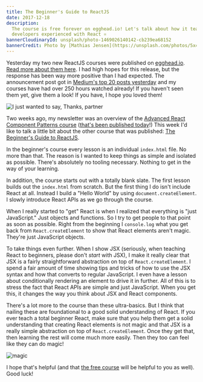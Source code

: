 ```yaml
---
title: The Beginner's Guide to ReactJS
date: 2017-12-18
description:
  The course is free forever on egghead.io! Let's talk about how it teaches even
  developers experienced with React ⚛️
bannerCloudinaryId: unsplash/photo-1469026140142-cb239ea68152
bannerCredit: Photo by [Mathias Jensen](https://unsplash.com/photos/5x4U6InVXpc)
---
```


Yesterday my two new ReactJS courses were published on
[egghead.io](http://egghead.io).
[Read more about them here](/blog/learn-react-fundamentals-and-advanced-patterns).
I had high hopes for this release, but the response has been way more positive
than I had expected. The announcement post got in
[Medium's top 20 posts yesterday](https://medium.com/browse/top/december-04-2017)
and my courses have had over 250 hours watched already! If you haven't seen them
yet, give them a look! If you have, I hope you loved them!

![I just wanted to say, Thanks, partner](https://res.cloudinary.com/kentcdodds-com/image/upload/v1625033415/kentcdodds.com/content/blog/the-beginners-guide-to-reactjs/0.gif)

Two weeks ago, my newsletter was an overview of the
[Advanced React Component Patterns course](https://egghead.io/courses/advanced-react-component-patterns)
([that's been published today](/blog/advanced-react-component-patterns)!) This
week I'd like to talk a little bit about the other course that was published:
[The Beginner's Guide to ReactJS](https://egghead.io/courses/the-beginner-s-guide-to-reactjs).

In the beginner's course every lesson is an individual `index.html` file. No
more than that. The reason is I wanted to keep things as simple and isolated as
possible. There's absolutely no tooling necessary. Nothing to get in the way of
your learning.

In addition, the course starts out with a totally blank slate. The first lesson
builds out the `index.html` from scratch. But the first thing I do isn't include
React at all. Instead I build a "Hello World" by using `document.createElement`.
I slowly introduce React APIs as we go through the course.

When I really started to "get" React is when I realized that everything is "just
JavaScript." Just objects and functions. So I try to get people to that point as
soon as possible. Right from the beginning I `console.log` what you get back
from `React.createElement` to show that React elements aren't magic. They're
just JavaScript objects.

To take things even further. When I show JSX (seriously, when teaching React to
beginners, please don't _start_ with JSX), I make it really clear that JSX is a
fairly straightforward abstraction on top of `React.createElement`. I spend a
fair amount of time showing tips and tricks of how to use the JSX syntax and how
that converts to regular JavaScript. I even have a lesson about conditionally
rendering an element to drive it in further. All of this is to stress the fact
that React APIs are simple and just JavaScript. When you get this, it changes
the way you think about JSX and React components.

There's a lot more to the course than these ultra-basics. But I think that
nailing these are foundational to a good solid understanding of React. If you
ever teach a total beginner React, make sure that you help them get a solid
understanding that creating React elements is not magic and that JSX is a really
simple abstraction on top of `React.createElement`. Once they get that, then
learning the rest will come much more easily. Then they too can feel like they
can do magic!

![magic](https://res.cloudinary.com/kentcdodds-com/image/upload/v1625033413/kentcdodds.com/content/blog/the-beginners-guide-to-reactjs/1.gif)

I hope that's helpful (and that
[the free course](https://egghead.io/courses/the-beginner-s-guide-to-reactjs)
will be helpful to you as well). Good luck!
